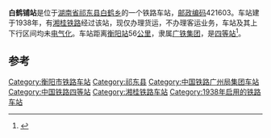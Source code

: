{{noteTA
|1=zh-cn:始发车次; zh-hk:列車班次;
|2=zh-cn:车次; zh-hk:班次;
}}
{{Infobox China railway station 
|车站名称 = 白鹤铺站
|车站名称拼音 = 
|车站地址 = [[湖南省|湖南省]][[祁东县|祁东县]]
|归属 = [[广铁集团|广铁集团]]
|车站等级 = [[四等站_(中铁)|四等站]]
|线路 = [[湘桂铁路|湘桂铁路]]
}}
'''白鹤铺站'''是位于[[湖南省|湖南省]][[祁东县|祁东县]][[白鹤乡|白鹤乡]]的一个铁路车站，[[邮政编码|邮政编码]]421603。车站建于1938年，有[[湘桂铁路|湘桂铁路]]经过该站，现仅办理货运，不办理客运业务，车站及其上下行区间均未[[电气化|电气化]]。车站距离[[衡阳站|衡阳站]]56[[公里|公里]]，隶属[[广铁集团|广铁集团]]，是[[四等站_(中铁)|四等站]]<ref>{{Cite book|title=中国铁路站名词典|last=孙本祥主编|first=|publisher=北京：[[中国铁道出版社|中国铁道出版社]]|year=2003.04|isbn=7-113-03941-3|location=|pages=480}}</ref>。

==参考==
{{reflist}}

{{start rail box}}
{{s-inop|[[甘棠集站|甘棠集站]]}}
{{s-line|[[湘桂铁路|湘桂铁路]]}}
{{s-inop|[[祁东北站|祁东北站]]}}
{{end box}}
{{湘桂铁路}}

[[Category:衡阳市铁路车站|Category:衡阳市铁路车站]]
[[Category:祁东县|Category:祁东县]]
[[Category:中国铁路广州局集团车站|Category:中国铁路广州局集团车站]]
[[Category:中国铁路四等站|Category:中国铁路四等站]]
[[Category:湘桂铁路车站|Category:湘桂铁路车站]]
[[Category:1938年启用的铁路车站|Category:1938年启用的铁路车站]]


{{铁路车站小作品}}
{{湖南小作品}}